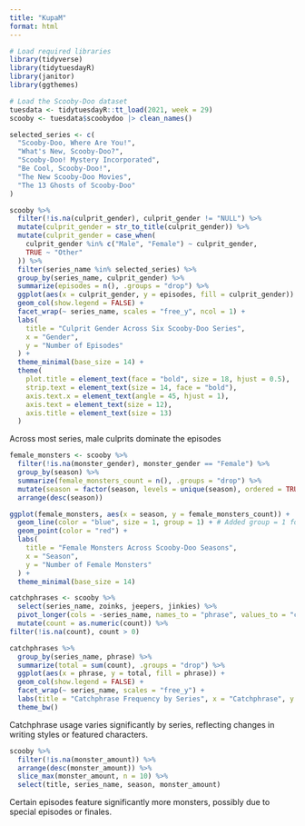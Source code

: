 ```yaml
---
title: "KupaM"
format: html
---
```


```r
# Load required libraries
library(tidyverse)
library(tidytuesdayR)
library(janitor)
library(ggthemes)

# Load the Scooby-Doo dataset
tuesdata <- tidytuesdayR::tt_load(2021, week = 29)
scooby <- tuesdata$scoobydoo |> clean_names()
```

```r
selected_series <- c(
  "Scooby-Doo, Where Are You!",
  "What's New, Scooby-Doo?",
  "Scooby-Doo! Mystery Incorporated",
  "Be Cool, Scooby-Doo!",
  "The New Scooby-Doo Movies",
  "The 13 Ghosts of Scooby-Doo"
)

scooby %>%
  filter(!is.na(culprit_gender), culprit_gender != "NULL") %>%
  mutate(culprit_gender = str_to_title(culprit_gender)) %>%
  mutate(culprit_gender = case_when(
    culprit_gender %in% c("Male", "Female") ~ culprit_gender,
    TRUE ~ "Other"
  )) %>%
  filter(series_name %in% selected_series) %>%
  group_by(series_name, culprit_gender) %>%
  summarize(episodes = n(), .groups = "drop") %>%
  ggplot(aes(x = culprit_gender, y = episodes, fill = culprit_gender)) +
  geom_col(show.legend = FALSE) +
  facet_wrap(~ series_name, scales = "free_y", ncol = 1) +
  labs(
    title = "Culprit Gender Across Six Scooby-Doo Series",
    x = "Gender",
    y = "Number of Episodes"
  ) +
  theme_minimal(base_size = 14) +
  theme(
    plot.title = element_text(face = "bold", size = 18, hjust = 0.5),
    strip.text = element_text(size = 14, face = "bold"),
    axis.text.x = element_text(angle = 45, hjust = 1),
    axis.text = element_text(size = 12),
    axis.title = element_text(size = 13)
  )


```

Across most series, male culprits dominate the episodes

```r

female_monsters <- scooby %>%
  filter(!is.na(monster_gender), monster_gender == "Female") %>%
  group_by(season) %>%
  summarize(female_monsters_count = n(), .groups = "drop") %>%
  mutate(season = factor(season, levels = unique(season), ordered = TRUE)) %>% # Convert to ordered factor
  arrange(desc(season))

ggplot(female_monsters, aes(x = season, y = female_monsters_count)) +
  geom_line(color = "blue", size = 1, group = 1) + # Added group = 1 for line plot
  geom_point(color = "red") +
  labs(
    title = "Female Monsters Across Scooby-Doo Seasons",
    x = "Season",
    y = "Number of Female Monsters"
  ) +
  theme_minimal(base_size = 14)

```


```r

catchphrases <- scooby %>%
  select(series_name, zoinks, jeepers, jinkies) %>%
  pivot_longer(cols = -series_name, names_to = "phrase", values_to = "count") %>%
  mutate(count = as.numeric(count)) %>%
filter(!is.na(count), count > 0)

catchphrases %>%
  group_by(series_name, phrase) %>%
  summarize(total = sum(count), .groups = "drop") %>%
  ggplot(aes(x = phrase, y = total, fill = phrase)) +
  geom_col(show.legend = FALSE) +
  facet_wrap(~ series_name, scales = "free_y") +
  labs(title = "Catchphrase Frequency by Series", x = "Catchphrase", y = "Total Uses") +
  theme_bw()

```
Catchphrase usage varies significantly by series, reflecting changes in writing styles or featured characters.

```r

scooby %>%
  filter(!is.na(monster_amount)) %>%
  arrange(desc(monster_amount)) %>%
  slice_max(monster_amount, n = 10) %>%
  select(title, series_name, season, monster_amount)

```
Certain episodes feature significantly more monsters, possibly due to special episodes or finales.







